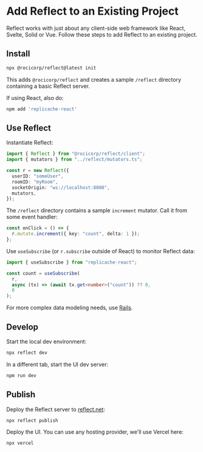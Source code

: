 # Add Reflect to an Existing Project

Reflect works with just about any client-side web framework like React, Svelte, Solid or Vue. Follow these steps to add Reflect to an existing project.

## Install

```bash copy
npx @rocicorp/reflect@latest init
```

This adds `@rocicorp/reflect` and creates a sample `/reflect` directory containing a basic Reflect server.

If using React, also do:

```bash copy
npm add 'replicache-react'
```

## Use Reflect

Instantiate Reflect:

```ts copy
import { Reflect } from "@rocicorp/reflect/client";
import { mutators } from "../reflect/mutators.ts";

const r = new Reflect({
  userID: "someUser",
  roomID: "myRoom",
  socketOrigin: "ws://localhost:8080",
  mutators,
});
```

The `/reflect` directory contains a sample `increment` mutator. Call it from some event handler:

```ts copy
const onClick = () => {
  r.mutate.increment({ key: "count", delta: 1 });
};
```

Use `useSubscribe` (or `r.subscribe` outside of React) to monitor Reflect data:

```ts copy
import { useSubscribe } from "replicache-react";

const count = useSubscribe(
  r,
  async (tx) => (await tx.get<number>("count")) ?? 0,
  0
);
```

For more complex data modeling needs, use [Rails](https://github.com/rocicorp/rails).

## Develop

Start the local dev environment:

```bash copy
npx reflect dev
```

In a different tab, start the UI dev server:

```bash copy
npm run dev
```

## Publish

Deploy the Reflect server to [reflect.net](https://reflect.net/):

```bash copy
npx reflect publish
```

Deploy the UI. You can use any hosting provider, we'll use Vercel here:

```bash copy
npx vercel
```

